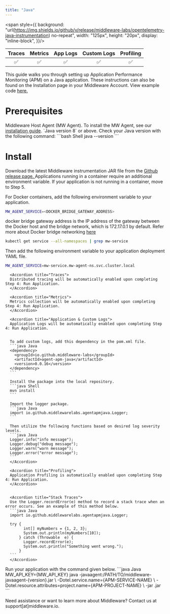 ```yaml
---
title: "Java"
---
```

<span style={{
    background: "url(https://img.shields.io/github/v/release/middleware-labs/opentelemetry-java-instrumentation) no-repeat",
    width: "125px",
    height: "20px",
    display: "inline-block",
}}/>

| Traces | Metrics | App Logs | Custom Logs | Profiling |
| :----: | :-----: | :------: | :---------: | :-------: |
| ✅ | ✅ | ✅ | ✅ | ✅ |

This guide walks you through setting up Application Performance Monitoring (APM) on a Java application. These instructions can also be found on the Installation page in your Middleware Account. View example code <a href="https://github.com/middleware-labs/demo-apm/tree/master/java">  here. </a>

# Prerequisites

<Steps>

  <Step title="MW Host Agent">
   Middleware Host Agent (MW Agent). To install the MW Agent, see our <a href="https://docs.middleware.io/docs/agent-installation/overview"> installation guide</a>. 
  </Step>

  <Step title="Java Version">
    `Java version 8` or above. Check your Java version with the following command:
    ```bash Shell
    java --version
    ```
  </Step>

</Steps>

# Install
<Accordion title="Step 1: Download JAR">
Download the latest Middleware instrumentation JAR file from the <a href="https://github.com/middleware-labs/opentelemetry-java-instrumentation/releases"> Github release page. </a>
</Accordion>

<Accordion title="Step 2: Container Variables">
Applications running in a container require an additional environment variable. If your application is not running in a container, move to Step 5. 

For Docker containers, add the following environment variable to your application.
```bash Shell
MW_AGENT_SERVICE=<DOCKER_BRIDGE_GATEWAY_ADDRESS>
```
<Note> docker bridge gateway address is the IP address of the gateway between the Docker host and the bridge network, which is 172.17.0.1 by default. 
Refer more about Docker bridge networking [here](https://docs.docker.com/network/network-tutorial-standalone/) </Note>

```bash Shell
kubectl get service --all-namespaces | grep mw-service
```

Then add the following environment variable to your application deployment YAML file. 
```bash Shell
MW_AGENT_SERVICE=mw-service.mw-agent-ns.svc.cluster.local
```
</Accordion>

<Accordion title="Step 3: Capture Application Data">
  <AccordionGroup>
      
      <Accordion title="Traces">
      Distributed tracing will be automatically enabled upon completing Step 4: Run Application.
      </Accordion>

      <Accordion title="Metrics">
      Metrics collection will be automatically enabled upon completing Step 4: Run Application.
      </Accordion>

      <Accordion title="Application & Custom Logs">
      Application Logs will be automatically enabled upon completing Step 4: Run Application. 
      

      To add custom logs, add this dependency in the pom.xml file.
      ```java Java
      <dependency>
        <groupId>io.github.middleware-labs</groupId>
        <artifactId>agent-apm-java</artifactId>
        <version>0.0.16</version>
      </dependency>
      ```

      Install the package into the local repository.
      ```java Shell
      mvn install
      ```

      Import the logger package.
      ```java Java
      import io.github.middlewarelabs.agentapmjava.Logger;
      ```

      Then utilize the following functions based on desired log severity levels.
      ```java Java
      Logger.info("info message");
      Logger.debug("debug message");
      Logger.warn("warn message");
      Logger.error("error message");
      ```
      </Accordion>

      <Accordion title="Profiling">    
      Application Profiling is automatically enabled upon completing Step 4: Run Application.
      </Accordion>

      
      <Accordion title="Stack Traces">
      Use the Logger.recordError(e) method to record a stack trace when an error occurs. See an example of this method below. 
      ```java Java
      import io.github.middlewarelabs.agentapmjava.Logger;
              
      try {
            int[] myNumbers = {1, 2, 3};
            System.out.println(myNumbers[10]);
          } catch (Throwable  e) {
            Logger.recordError(e);
            System.out.println("Something went wrong.");
          }
      ```
      </Accordion>
  </AccordionGroup>
</Accordion>

<Accordion title="Step 4: Run Application">
Run your application with the command given below.
```java Java
MW_API_KEY={MW_API_KEY} java -javaagent:/PATH/TO/middleware-javaagent-{version}.jar \
    -Dotel.service.name={APM-SERVICE-NAME} \
    -Dotel.resource.attributes=project.name={APM-PROJECT-NAME} \
    -jar <YOUR_APP>.jar
```
</Accordion>

<Note> Need assistance or want to learn more about Middleware? Contact us at support[at]middleware.io. </Note>

